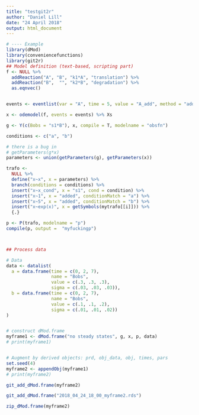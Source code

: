 ```yaml
---
title: "testgit2r"
author: "Daniel Lill"
date: "24 April 2018"
output: html_document
---
```


```r
# ---- Example
library(dMod)
library(conveniencefunctions)
library(git2r)
## Model definition (text-based, scripting part)
f <- NULL %>%
  addReaction("A", "B", "k1*A", "translation") %>%
  addReaction("B",  "", "k2*B", "degradation") %>%
  as.eqnvec()


events <- eventlist(var = "A", time = 5, value = "A_add", method = "add")

x <- odemodel(f, events = events) %>% Xs

g <- Y(c(Bobs = "s1*B"), x, compile = T, modelname = "obsfn")

conditions <- c("a", "b")

# there is a bug in
# getParameters(g*x)
parameters <- union(getParameters(g), getParameters(x))

trafo <-
  NULL %>%
  define("x~x", x = parameters) %>%
  branch(conditions = conditions) %>%
  insert("x~x_cond", x = "s1", cond = condition) %>%
  insert("x~1", x = "added", conditionMatch = "a") %>%
  insert("x~5", x = "added", conditionMatch = "b") %>%
  insert("x~exp(x)", x = getSymbols(mytrafo[[i]])) %>%
  {.}

p <- P(trafo, modelname = "p")
compile(p, output =  "myfuckingp")



## Process data

# Data
data <- datalist(
  a = data.frame(time = c(0, 2, 7),
                 name = "Bobs",
                 value = c(.3, .3, .3),
                 sigma = c(.03, .03, .03)),
  b = data.frame(time = c(0, 2, 7),
                 name = "Bobs",
                 value = c(.1, .1, .2),
                 sigma = c(.01, .01, .02))
)


# construct dMod.frame
myframe1 <- dMod.frame("no steady states", g, x, p, data)
# print(myframe1)


# Augment by derived objects: prd, obj_data, obj, times, pars
set.seed(4)
myframe2 <- appendObj(myframe1)
# print(myframe2)
```


```r
git_add_dMod.frame(myframe2)

git_add_dMod.frame("2018_04_24_18_00_myframe2.rds")
```


```r
zip_dMod.frame(myframe2)
```


